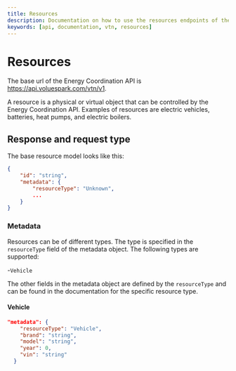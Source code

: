 ```yaml
---
title: Resources
description: Documentation on how to use the resources endpoints of the Energy Coordination API
keywords: [api, documentation, vtn, resources]
---
```


# Resources

The base url of the Energy Coordination API is https://api.voluespark.com/vtn/v1.

A resource is a physical or virtual object that can be controlled by the Energy Coordination API. Examples of resources are electric vehicles, batteries, heat pumps, and electric boilers.

## Response and request type

The base resource model looks like this:

```json
{
    "id": "string",
    "metadata": {
        "resourceType": "Unknown",
        ...
    }
}
```

### Metadata

Resources can be of different types. The type is specified in the `resourceType` field of the metadata object. The following types are supported:

-`Vehicle`

The other fields in the metadata object are defined by the `resourceType` and can be found in the documentation for the specific resource type.

#### Vehicle

```json
"metadata": {
    "resourceType": "Vehicle",
    "brand": "string",
    "model": "string",
    "year": 0,
    "vin": "string"
  }
```
